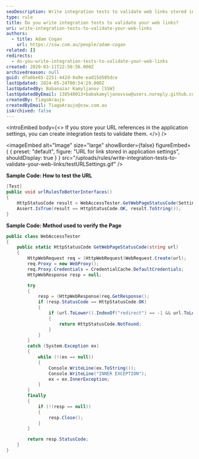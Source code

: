 ```yaml
---
seoDescription: Write integration tests to validate web links stored in application settings and ensure they return HTTP status OK.
type: rule
title: Do you write integration tests to validate your web links?
uri: write-integration-tests-to-validate-your-web-links
authors:
  - title: Adam Cogan
    url: https://ssw.com.au/people/adam-cogan
related: []
redirects:
  - do-you-write-integration-tests-to-validate-your-web-links
created: 2020-03-11T22:50:56.000Z
archivedreason: null
guid: dfa6be65-2251-442d-8a9e-ead15d505dce
lastUpdated: 2024-05-24T00:54:29.000Z
lastUpdatedBy: Babanazar Kamyljanov [SSW]
lastUpdatedByEmail: 138548013+babakamyljanovssw@users.noreply.github.com
createdBy: TiagoAraujo
createdByEmail: TiagoAraujo@ssw.com.au
isArchived: false
---
```


<introEmbed
  body={<>
If you store your URL references in the application settings, you can create integration tests to validate them.
  </>}
/>

<imageEmbed
  alt="Image"
  size="large"
  showBorder={false}
  figureEmbed={ {
    preset: "default",
    figure: "URL for link stored in application settings",
    shouldDisplay: true
  } }
  src="/uploads/rules/write-integration-tests-to-validate-your-web-links/testURLSettings.gif"
/>

**Sample Code: How to test the URL**

```cs
[Test]
public void urlRulesToBetterInterfaces()
{
    HttpStatusCode result = WebAccessTester.GetWebPageStatusCode(Settings.Default.urlRulesToBetterInterfaces);
    Assert.IsTrue(result == HttpStatusCode.OK, result.ToString());
}
```

**Sample Code: Method used to verify the Page**

```cs
public class WebAccessTester
{
    public static HttpStatusCode GetWebPageStatusCode(string url)
    {
        HttpWebRequest req = (HttpWebRequest)WebRequest.Create(url);
        req.Proxy = new WebProxy();
        req.Proxy.Credentials = CredentialCache.DefaultCredentials;
        HttpWebResponse resp = null;

        try
        {
            resp = (HttpWebResponse)req.GetResponse();
            if (resp.StatusCode == HttpStatusCode.OK)
            {
                if (url.ToLower().IndexOf("redirect") == -1 && url.ToLower().IndexOf(resp.ResponseUri.AbsolutePath.ToLower()) == -1)
                {
                    return HttpStatusCode.NotFound;
                }
            }
        }
        catch (System.Exception ex)
        {
            while (!(ex == null))
            {
                Console.WriteLine(ex.ToString());
                Console.WriteLine("INNER EXCEPTION");
                ex = ex.InnerException;
            }
        }
        finally
        {
            if (!(resp == null))
            {
                resp.Close();
            }
        }

        return resp.StatusCode;
    }
}
```
